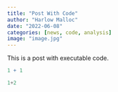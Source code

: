 ```yaml
---
title: "Post With Code"
author: "Harlow Malloc"
date: "2022-06-08"
categories: [news, code, analysis]
image: "image.jpg"
---
```


This is a post with executable code.

```r
1 + 1
```

```python
1+2
```
